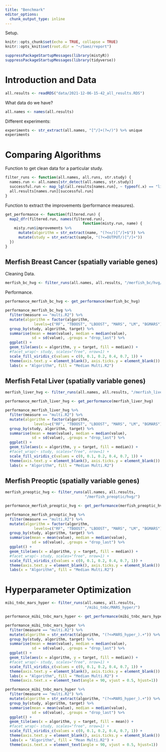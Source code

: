 ```yaml
---
title: "Benchmark"
editor_options: 
  chunk_output_type: inline
---
```


Setup.

```r
knitr::opts_chunk$set(echo = TRUE, collapse = TRUE)
knitr::opts_knit$set(root.dir = "~/Saez/report")
```

```r
suppressPackageStartupMessages(library(mistyR))
suppressPackageStartupMessages(library(tidyverse))
```

# Introduction and Data

```r
all.results <- readRDS("data/2021-12-06-15-42_all_results.RDS")
```

What data do we have?

```r
all.names <- names(all.results)
```

Different experiments:

```r
experiments <- str_extract(all.names, "[^/]+(?=/)") %>% unique
experiments
```

# Comparing Algorithms

Function to get clean data for a particular study.

```r
filter_runs <- function(all.names, all.runs, str.study) {
  names.run <- all.names[str_detect(all.names, str.study)]
  successful.run <- map_lgl(all.results[names.run], ~ typeof(.x) == "list")
  all.results[names.run][successful.run]
}
```

Function to extract the improvements (performance measures).

```r
get_performance <- function(filtered.run) {
  map2_dfr(filtered.run, names(filtered.run),
                                   function(misty.run, name) {
    misty.run$improvements %>%
      mutate(algorithm = str_extract(name, "(?<=/)[^/]+$")) %>%
      mutate(study = str_extract(sample, "(?<=OUTPUT/)[^/]+"))
  })
}
```

## Merfish Breast Cancer (spatially variable genes)

Cleaning Data.

```r
merfish_bc_hvg <- filter_runs(all.names, all.results, "/merfish_bc/hvg/")
```

Performance.

```r
performance_merfish_bc_hvg <- get_performance(merfish_bc_hvg)

performance_merfish_bc_hvg %>%
  filter(measure == "multi.R2") %>%
  mutate(algorithm = factor(algorithm,
             levels=c("RF", "TBOOST", "LBOOST", "MARS", "LM", "BGMARS"))) %>%
  group_by(study, algorithm, target) %>%
  summarise(mean = mean(value), median = median(value), 
            sd = sd(value), .groups = "drop_last") %>%
  ggplot() +
  geom_tile(aes(x = algorithm, y = target, fill = median)) +
  #facet_wrap(~ study, scales="free", nrow=1) +
  scale_fill_viridis_c(values = c(0, 0.1, 0.2, 0.4, 0.7, 1)) +
  theme(axis.text.y = element_blank(), axis.ticks.y = element_blank()) +
  labs(x = "Algorithm", fill = "Median Multi.R2")
```

## Merfish Fetal Liver (spatially variable genes)

```r
merfish_liver_hvg <- filter_runs(all.names, all.results, "/merfish_liver/hvg/")
```

```r
performance_merfish_liver_hvg <- get_performance(merfish_liver_hvg)

performance_merfish_liver_hvg %>%
  filter(measure == "multi.R2") %>%
  mutate(algorithm = factor(algorithm,
             levels=c("RF", "TBOOST", "LBOOST", "MARS", "LM", "BGMARS"))) %>%
  group_by(study, algorithm, target) %>%
  summarise(mean = mean(value), median = median(value), 
            sd = sd(value), .groups = "drop_last") %>%
  ggplot() +
  geom_tile(aes(x = algorithm, y = target, fill = median)) +
  #facet_wrap(~ study, scales="free", nrow=1) +
  scale_fill_viridis_c(values = c(0, 0.1, 0.2, 0.4, 0.7, 1)) +
  theme(axis.text.y = element_blank(), axis.ticks.y = element_blank()) +
  labs(x = "Algorithm", fill = "Median Multi.R2")
```

## Merfish Preoptic (spatially variable genes)

```r
merfish_preoptic_hvg <- filter_runs(all.names, all.results,
                                    "/merfish_preoptic/hvg/")
```

```r
performance_merfish_preoptic_hvg <- get_performance(merfish_preoptic_hvg)

performance_merfish_preoptic_hvg %>%
  filter(measure == "multi.R2") %>%
  mutate(algorithm = factor(algorithm,
             levels=c("RF", "TBOOST", "LBOOST", "MARS", "LM", "BGMARS"))) %>%
  group_by(study, algorithm, target) %>%
  summarise(mean = mean(value), median = median(value), 
            sd = sd(value), .groups = "drop_last") %>%
  ggplot() +
  geom_tile(aes(x = algorithm, y = target, fill = median)) +
  #facet_wrap(~ study, scales="free", nrow=1) +
  scale_fill_viridis_c(values = c(0, 0.1, 0.2, 0.4, 0.7, 1)) +
  theme(axis.text.y = element_blank(), axis.ticks.y = element_blank()) +
  labs(x = "Algorithm", fill = "Median Multi.R2")
```

# Hyperparameter Optimization

```r
mibi_tnbc_mars_hyper <- filter_runs(all.names, all.results,
                                    "/mibi_tnbc/MARS_hyper/")
```

```r
performance_mibi_tnbc_mars_hyper <- get_performance(mibi_tnbc_mars_hyper)

performance_mibi_tnbc_mars_hyper %>%
  filter(measure == "multi.R2") %>%
  mutate(algorithm = str_extract(algorithm, "(?<=MARS_hyper_).+")) %>%
  group_by(study, algorithm, target) %>%
  summarise(mean = mean(value), median = median(value), 
            sd = sd(value), .groups = "drop_last") %>%
  ggplot() +
  geom_tile(aes(x = algorithm, y = target, fill = median)) +
  #facet_wrap(~ study, scales="free", nrow=1) +
  scale_fill_viridis_c(values = c(0, 0.1, 0.2, 0.4, 0.7, 1)) +
  theme(axis.text.y = element_blank(), axis.ticks.y = element_blank()) +
  labs(x = "Algorithm", fill = "Median Multi.R2") +
  theme(axis.text.x = element_text(angle = 90, vjust = 0.5, hjust=1))
```

```r
performance_mibi_tnbc_mars_hyper %>%
  filter(measure == "multi.R2") %>%
  mutate(algorithm = str_extract(algorithm, "(?<=MARS_hyper_).+")) %>%
  group_by(study, algorithm, target) %>%
  summarise(mean = mean(value), median = median(value), 
            sd = sd(value), .groups = "drop_last") %>%
  ggplot() +
  geom_tile(aes(x = algorithm, y = target, fill = mean)) +
  #facet_wrap(~ study, scales="free", nrow=1) +
  scale_fill_viridis_c(values = c(0, 0.1, 0.2, 0.4, 0.7, 1)) +
  theme(axis.text.y = element_blank(), axis.ticks.y = element_blank()) +
  labs(x = "Algorithm", fill = "Mean Multi.R2") +
  theme(axis.text.x = element_text(angle = 90, vjust = 0.5, hjust=1))
```

